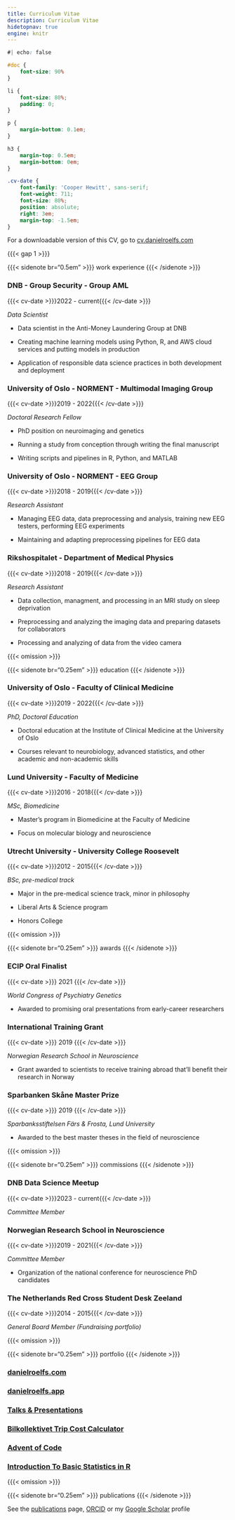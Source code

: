 ```yaml
---
title: Curriculum Vitae
description: Curriculum Vitae
hidetopnav: true
engine: knitr
---
```


```css
#| echo: false

#doc {
    font-size: 90%
}

li {
    font-size: 80%;
    padding: 0;
}

p {
    margin-bottom: 0.1em;
}

h3 {
    margin-top: 0.5em;
    margin-bottom: 0em;
}

.cv-date {
    font-family: 'Cooper Hewitt', sans-serif;
    font-weight: 711;
    font-size: 80%;
    position: absolute; 
    right: 3em;
    margin-top: -1.5em;
}
```

For a downloadable version of this CV, go to [cv.danielroelfs.com](https://cv.danielroelfs.com)

{{{< gap 1 >}}}

{{{< sidenote br="0.5em" >}}}
work experience
{{{< /sidenote >}}}

### DNB - Group Security - Group AML 

{{{< cv-date >}}}2022 - current{{{< /cv-date >}}}

_Data Scientist_

-   Data scientist in the Anti-Money Laundering Group at DNB

-   Creating machine learning models using Python, R, and AWS cloud services and putting models in production

-   Application of responsible data science practices in both development and deployment

### University of Oslo - NORMENT - Multimodal Imaging Group

{{{< cv-date >}}}2019 - 2022{{{< /cv-date >}}}

_Doctoral Research Fellow_

-   PhD position on neuroimaging and genetics

- Running a study from conception through writing the final manuscript

- Writing scripts and pipelines in R, Python, and MATLAB

### University of Oslo - NORMENT - EEG Group

{{{< cv-date >}}}2018 - 2019{{{< /cv-date >}}}

_Research Assistant_

- Managing EEG data, data preprocessing and analysis, training new EEG testers, performing EEG experiments

- Maintaining and adapting preprocessing pipelines for EEG data

### Rikshospitalet - Department of Medical Physics

{{{< cv-date >}}}2018 - 2019{{{< /cv-date >}}}

_Research Assistant_

- Data collection, managment, and processing in an MRI study on sleep deprivation

- Preprocessing and analyzing the imaging data and preparing datasets for collaborators

- Processing and analyzing of data from the video camera

{{{< omission >}}}

{{{< sidenote br="0.25em" >}}}
education
{{{< /sidenote >}}}

### University of Oslo - Faculty of Clinical Medicine

{{{< cv-date >}}}2019 - 2022{{{< /cv-date >}}}

_PhD, Doctoral Education_

- Doctoral education at the Institute of Clinical Medicine at the University of Oslo

- Courses relevant to neurobiology, advanced statistics, and other academic and non-academic skills

### Lund University - Faculty of Medicine

{{{< cv-date >}}}2016 - 2018{{{< /cv-date >}}}

_MSc, Biomedicine_

- Master’s program in Biomedicine at the Faculty of Medicine

- Focus on molecular biology and neuroscience

### Utrecht University - University College Roosevelt

{{{< cv-date >}}}2012 - 2015{{{< /cv-date >}}}

_BSc, pre-medical track_

- Major in the pre-medical science track, minor in philosophy

- Liberal Arts & Science program

- Honors College

{{{< omission >}}}

{{{< sidenote br="0.25em" >}}}
awards
{{{< /sidenote >}}}

### ECIP Oral Finalist

{{{< cv-date >}}} 2021 {{{< /cv-date >}}}

_World Congress of Psychiatry Genetics_

- Awarded to promising oral presentations from early-career researchers

### International Training Grant

{{{< cv-date >}}} 2019 {{{< /cv-date >}}}

_Norwegian Research School in Neuroscience_

- Grant awarded to scientists to receive training abroad that’ll benefit their research in Norway

### Sparbanken Skåne Master Prize

{{{< cv-date >}}} 2019 {{{< /cv-date >}}}

_Sparbanksstiftelsen Färs & Frosta, Lund University_

- Awarded to the best master theses in the field of neuroscience

{{{< omission >}}}

{{{< sidenote br="0.25em" >}}}
commissions
{{{< /sidenote >}}}

### DNB Data Science Meetup

{{{< cv-date >}}}2023 - current{{{< /cv-date >}}}

_Committee Member_

### Norwegian Research School in Neuroscience

{{{< cv-date >}}}2019 - 2021{{{< /cv-date >}}}

_Committee Member_

- Organization of the national conference for neuroscience PhD candidates

### The Netherlands Red Cross Student Desk Zeeland

{{{< cv-date >}}}2014 - 2015{{{< /cv-date >}}}

_General Board Member (Fundraising portfolio)_

{{{< omission >}}}

{{{< sidenote br="0.25em" >}}}
portfolio
{{{< /sidenote >}}}

### [danielroelfs.com](https://danielroelfs.com)

### [danielroelfs.app](https://danielroelfs.app)

### [Talks & Presentations](https://danielroelfs.github.io/slides)

### [Bilkollektivet Trip Cost Calculator]((https://bilkollektivet.danielroelfs.app))

### [Advent of Code](https://danielroelfs.github.io/advent-of-code/)

### [Introduction To Basic Statistics in R](https://norment.github.io/IntroToBasicStatisticsInR/)

{{{< omission >}}}

{{{< sidenote br="0.25em" >}}}
publications
{{{< /sidenote >}}}

See the [publications](/publications) page, [ORCID](https://orcid.org/0000-0002-1083-002X) or my [Google Scholar](https://scholar.google.com/citations?hl=en&user=QmVQcsAAAAAJ&view_op=list_works&sortby=pubdate) profile
